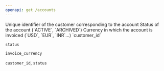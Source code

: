 ```yaml
---
openapi: get /accounts
---
```


<AccordionGroup>
<Accordion title="Query Parameters">
<ParamField query="customer_id" type="string">
  Unique identifier of the customer corresponding to the account
</ParamField>
<ParamField query="status" type="string">
  Status of the account (`ACTIVE`, `ARCHIVED`)
</ParamField>
<ParamField query="invoice_currency" type="string">
  Currency in which the account is invoiced (`USD`, `EUR`, `INR`...)
</ParamField>
</Accordion>
</AccordionGroup>

<AccordionGroup>
<Accordion title="Allowed Combinations">
`customer_id`

`status`

`invoice_currency`

`customer_id`, `status`
</Accordion>
</AccordionGroup>